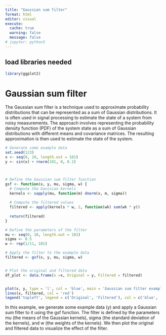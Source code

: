 ```yaml
---
title: "Gaussian sum filter"
format: html
editor: visual
execute: 
  cache: true
  warning: false
  message: false
# jupyter: python3
---
```


## load libraries needed

```r
library(ggplot2)
```

# Gaussian sum filter

The Gaussian sum filter is a technique used to approximate probability distributions that can be represented as a sum of Gaussian distributions. It is often used in signal processing to estimate the state of a system from noisy measurements. The approach involves representing the probability density function (PDF) of the system state as a sum of Gaussian distributions with different means and covariance matrices. The resulting approximation is then used to estimate the state of the system.

```r
# Generate some example data
set.seed(123)
x <- seq(0, 10, length.out = 101)
y <- sin(x) + rnorm(101, 0, 0.1)



# Define the Gaussian sum filter function
gsf <- function(x, y, mu, sigma, w) {
  # Compute the Gaussian kernels
  kernels <- sapply(mu, function(m) dnorm(x, m, sigma))
  
  # Compute the filtered values
  filtered <- apply(kernels * w, 2, function(wk) sum(wk * y))
  
  return(filtered)
}

# Define the parameters of the filter
mu <- seq(0, 10, length.out = 101)
sigma <- 0.5
w <- rep(1/11, 101)

# Apply the filter to the example data
filtered <- gsf(x, y, mu, sigma, w)


# Plot the original and filtered data
df_plot <- data.frame(x =x, Original = y, Filtered = filtered)


plot(x, y, type = 'l', col = 'blue', main = 'Gaussian sum filter example')
lines(x, filtered, col = 'red')
legend('topleft', legend = c('Original', 'Filtered'), col = c('blue', 'red'), lty = 1)
```

In this example, we generate some example data (y) and apply a Gaussian sum filter to it using the gsf function. The filter is defined by the parameters mu (the means of the Gaussian kernels), sigma (the standard deviation of the kernels), and w (the weights of the kernels). We then plot the original and filtered data to visualize the effect of the filter.
